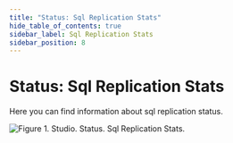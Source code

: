 ```yaml
---
title: "Status: Sql Replication Stats"
hide_table_of_contents: true
sidebar_label: Sql Replication Stats
sidebar_position: 8
---
```



# Status: Sql Replication Stats

Here you can find information about sql replication status.

![Figure 1. Studio. Status. Sql Replication Stats.](./assets/status-sql-replication_stats-1.png)

